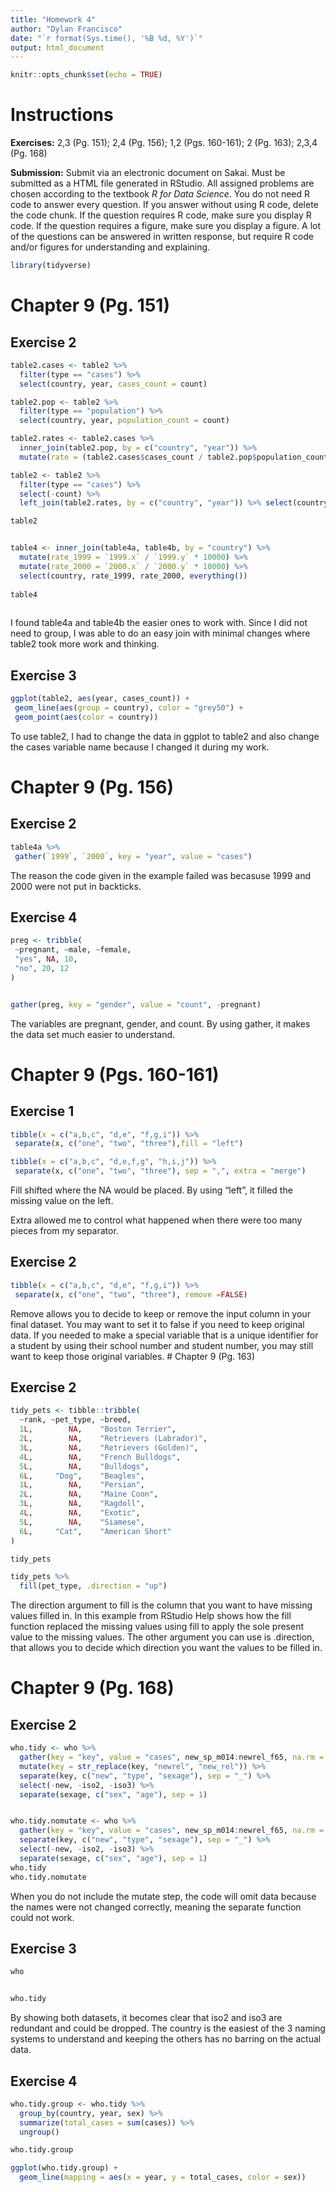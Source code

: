 ```yaml
---
title: "Homework 4"
author: "Dylan Francisco"
date: "`r format(Sys.time(), '%B %d, %Y')`"
output: html_document
---
```


```r
knitr::opts_chunk$set(echo = TRUE)
```

# Instructions

**Exercises:**  2,3 (Pg. 151); 2,4 (Pg. 156); 1,2 (Pgs. 160-161); 2 (Pg. 163); 2,3,4 (Pg. 168)

**Submission:** Submit via an electronic document on Sakai. Must be submitted as a HTML file generated in RStudio. All assigned problems are chosen according to the textbook *R for Data Science*. You do not need R code to answer every question. If you answer without using R code, delete the code chunk. If the question requires R code, make sure you display R code. If the question requires a figure, make sure you display a figure. A lot of the questions can be answered in written response, but require R code and/or figures for understanding and explaining.

```r
library(tidyverse)
```

# Chapter 9 (Pg. 151)

##  Exercise 2
```r
table2.cases <- table2 %>% 
  filter(type == "cases") %>% 
  select(country, year, cases_count = count)

table2.pop <- table2 %>% 
  filter(type == "population") %>% 
  select(country, year, population_count = count)

table2.rates <- table2.cases %>%
  inner_join(table2.pop, by = c("country", "year")) %>%
  mutate(rate = (table2.cases$cases_count / table2.pop$population_count) * 10000)

table2 <- table2 %>%
  filter(type == "cases") %>%
  select(-count) %>%
  left_join(table2.rates, by = c("country", "year")) %>% select(country, rate, everything())

table2


table4 <- inner_join(table4a, table4b, by = "country") %>% 
  mutate(rate_1999 = `1999.x` / `1999.y` * 10000) %>% 
  mutate(rate_2000 = `2000.x` / `2000.y` * 10000) %>% 
  select(country, rate_1999, rate_2000, everything())
 
table4
  
```
I found table4a and table4b the easier ones to work with. Since I did not need to group, I was able to do an easy join with minimal changes where table2 took more work and thinking.


##  Exercise 3
```r
ggplot(table2, aes(year, cases_count)) +
 geom_line(aes(group = country), color = "grey50") +
 geom_point(aes(color = country))
```

To use table2, I had to change the data in ggplot to table2 and also change the cases variable name because I changed it during my work.

# Chapter 9 (Pg. 156)

##  Exercise 2
```r
table4a %>%
 gather(`1999`, `2000`, key = "year", value = "cases")
```
The reason the code given in the example failed was becasuse 1999 and 2000 were not put in backticks.


##  Exercise 4
```r
preg <- tribble(
 ~pregnant, ~male, ~female,
 "yes", NA, 10,
 "no", 20, 12
)


gather(preg, key = "gender", value = "count", -pregnant)

```

The variables are pregnant, gender, and count. By using gather, it makes the data set much easier to understand.

# Chapter 9 (Pgs. 160-161)

##  Exercise 1
```r
tibble(x = c("a,b,c", "d,e", "f,g,i")) %>%
 separate(x, c("one", "two", "three"),fill = "left")

tibble(x = c("a,b,c", "d,e,f,g", "h,i,j")) %>%
 separate(x, c("one", "two", "three"), sep = ",", extra = "merge")
```

Fill shifted where the NA would be placed. By using "left", it filled the missing value on the left.

Extra allowed me to control what happened when there were too many pieces from my separator. 

##  Exercise 2
```r
tibble(x = c("a,b,c", "d,e", "f,g,i")) %>%
 separate(x, c("one", "two", "three"), remove =FALSE)

```

Remove allows you to decide to keep or remove the input column in your final dataset. You may want to set it to false if you need to keep original data. If you needed to make a special variable that is a unique identifier for a student by using their school number and student number, you may still want to keep those original variables.
# Chapter 9 (Pg. 163)

##  Exercise 2
```r
tidy_pets <- tibble::tribble(
  ~rank, ~pet_type, ~breed,
  1L,        NA,    "Boston Terrier",
  2L,        NA,    "Retrievers (Labrador)",
  3L,        NA,    "Retrievers (Golden)",
  4L,        NA,    "French Bulldogs",
  5L,        NA,    "Bulldogs",
  6L,     "Dog",    "Beagles",
  1L,        NA,    "Persian",
  2L,        NA,    "Maine Coon",
  3L,        NA,    "Ragdoll",
  4L,        NA,    "Exotic",
  5L,        NA,    "Siamese",
  6L,     "Cat",    "American Short"
)

tidy_pets

tidy_pets %>%
  fill(pet_type, .direction = "up")
```

The direction argument to fill is the column that you want to have missing values filled in. In this example from RStudio Help shows how the fill function replaced the missing values using fill to apply the sole present value to the missing values. The other argument you can use is .direction, that allows you to decide which direction you want the values to be filled in.

# Chapter 9 (Pg. 168)

##  Exercise 2
```r
who.tidy <- who %>%
  gather(key = "key", value = "cases", new_sp_m014:newrel_f65, na.rm = TRUE) %>%
  mutate(key = str_replace(key, "newrel", "new_rel")) %>%
  separate(key, c("new", "type", "sexage"), sep = "_") %>%
  select(-new, -iso2, -iso3) %>%
  separate(sexage, c("sex", "age"), sep = 1)


who.tidy.nomutate <- who %>%
  gather(key = "key", value = "cases", new_sp_m014:newrel_f65, na.rm = TRUE) %>%
  separate(key, c("new", "type", "sexage"), sep = "_") %>%
  select(-new, -iso2, -iso3) %>%
  separate(sexage, c("sex", "age"), sep = 1)
who.tidy
who.tidy.nomutate

```

When you do not include the mutate step, the code will omit data because the names were not changed correctly, meaning the separate function could not work.

##  Exercise 3
```r
who


who.tidy

```

By showing both datasets, it becomes clear that iso2 and iso3 are redundant and could be dropped. The country is the easiest of the 3 naming systems to understand and keeping the others has no barring on the actual data.

##  Exercise 4
```r
who.tidy.group <- who.tidy %>% 
  group_by(country, year, sex) %>% 
  summarize(total_cases = sum(cases)) %>% 
  ungroup()

who.tidy.group

ggplot(who.tidy.group) +
  geom_line(mapping = aes(x = year, y = total_cases, color = sex))
```
